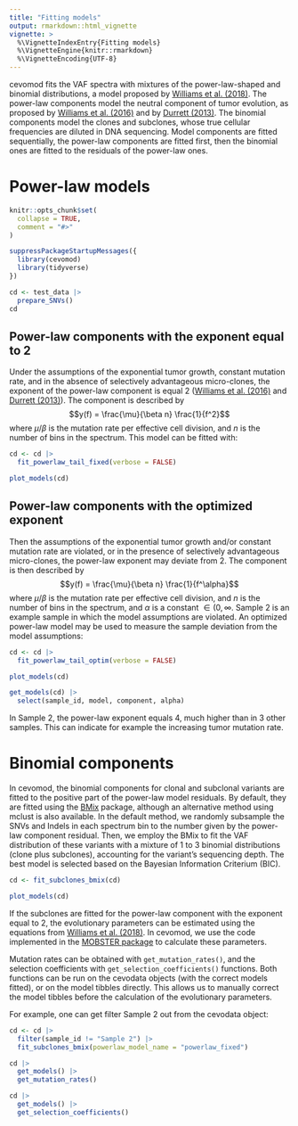 ```yaml
---
title: "Fitting models"
output: rmarkdown::html_vignette
vignette: >
  %\VignetteIndexEntry{Fitting models}
  %\VignetteEngine{knitr::rmarkdown}
  %\VignetteEncoding{UTF-8}
---
```



cevomod fits the VAF spectra with mixtures of the power-law-shaped and binomial distributions, a model proposed by [Williams et al. (2018)](https://doi.org/10.1038/ng.3489). The power-law components model the neutral component of tumor evolution, as proposed by [Williams et al. (2016)](https://doi.org/10.1038/ng.3489) and by [Durrett (2013)](https://doi.org/10.1214/11-aap824). The binomial components model the clones and subclones, whose true cellular frequencies are diluted in DNA sequencing. Model components are fitted sequentially, the power-law components are fitted first, then the binomial ones are fitted to the residuals of the power-law ones.



# Power-law models

```r
knitr::opts_chunk$set(
  collapse = TRUE,
  comment = "#>"
)
```

```r
suppressPackageStartupMessages({
  library(cevomod)
  library(tidyverse)
})

cd <- test_data |> 
  prepare_SNVs()
cd
```



## Power-law components with the exponent equal to 2

Under the assumptions of the exponential tumor growth, constant mutation rate, and in the absence of selectively advantageous micro-clones, the exponent of the power-law component is equal 2 ([Williams et al. (2016)](https://doi.org/10.1038/ng.3489) and [Durrett (2013)](https://doi.org/10.1214/11-aap824)). The component is described by 
$$y(f) = \frac{\mu}{\beta n} \frac{1}{f^2}$$ 
where $\mu/\beta$ is the mutation rate per effective cell division, and $n$ is the number of bins in the spectrum. This model can be fitted with:

```r
cd <- cd |> 
  fit_powerlaw_tail_fixed(verbose = FALSE)

plot_models(cd)
```


## Power-law components with the optimized exponent

Then the assumptions of the exponential tumor growth and/or constant mutation rate are violated, or in the presence of selectively advantageous micro-clones, the power-law exponent may deviate from 2.
The component is then described by 
$$y(f) = \frac{\mu}{\beta n} \frac{1}{f^\alpha}$$
where $\mu/\beta$ is the mutation rate per effective cell division, and $n$ is the number of bins in the spectrum, and $\alpha$ is a constant $\in (0, \infty$. Sample 2 is an example sample in which the model assumptions are violated. An optimized power-law model may be used to measure the sample deviation from the model assumptions: 

```r
cd <- cd |> 
  fit_powerlaw_tail_optim(verbose = FALSE)

plot_models(cd)
```


```r
get_models(cd) |> 
  select(sample_id, model, component, alpha)
```

In Sample 2, the power-law exponent equals 4, much higher than in 3 other samples. This can indicate for example the increasing tumor mutation rate.




# Binomial components

In cevomod, the binomial components for clonal and subclonal variants are fitted to the positive part of the power-law model residuals. By default, they are fitted using the [BMix](https://github.com/caravagnalab/BMix) package, although an alternative method using mclust is also available. In the default method, we randomly subsample the SNVs and Indels in each spectrum bin to the number given by the power-law component residual. Then, we employ the BMix to fit the VAF distribution of these variants with a mixture of 1 to 3 binomial distributions (clone plus subclones), accounting for the variant's sequencing depth. The best model is selected based on the Bayesian Information Criterium (BIC).


```r
cd <- fit_subclones_bmix(cd)

plot_models(cd)
```

If the subclones are fitted for the power-law component with the exponent equal to 2, the evolutionary parameters can be estimated using the equations from [Williams et al. (2018)](https://doi.org/10.1038/s41588-018-0128-6). In cevomod, we use the code implemented in the [MOBSTER package](https://github.com/caravagnalab/mobster/blob/master/R/evodynamics.R) to calculate these parameters.

Mutation rates can be obtained with `get_mutation_rates()`, and the selection coefficients with `get_selection_coefficients()` functions. Both functions can be run on the cevodata objects (with the correct models fitted), or on the model tibbles directly. This allows us to manually correct the model tibbles before the calculation of the evolutionary parameters.

For example, one can get filter Sample 2 out from the cevodata object:

```r
cd <- cd |> 
  filter(sample_id != "Sample 2") |> 
  fit_subclones_bmix(powerlaw_model_name = "powerlaw_fixed")

cd |> 
  get_models() |> 
  get_mutation_rates()

cd |> 
  get_models() |> 
  get_selection_coefficients()
```

